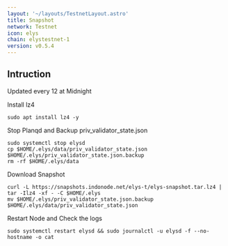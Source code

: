 ```yaml
---
layout: '~/layouts/TestnetLayout.astro'
title: Snapshot
network: Testnet
icon: elys
chain: elystestnet-1
version: v0.5.4
---
```

## Intruction
Updated every 12 at Midnight

 Install lz4
```
sudo apt install lz4 -y
```

 Stop Planqd and Backup priv_validator_state.json
```
sudo systemctl stop elysd
cp $HOME/.elys/data/priv_validator_state.json $HOME/.elys/priv_validator_state.json.backup
rm -rf $HOME/.elys/data
```

 Download Snapshot
```
curl -L https://snapshots.indonode.net/elys-t/elys-snapshot.tar.lz4 | tar -Ilz4 -xf - -C $HOME/.elys
mv $HOME/.elys/priv_validator_state.json.backup $HOME/.elys/data/priv_validator_state.json
```

 Restart Node and Check the logs

```
sudo systemctl restart elysd && sudo journalctl -u elysd -f --no-hostname -o cat
```